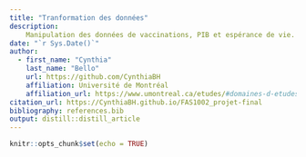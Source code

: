 ```yaml
---
title: "Tranformation des données"
description:
    Manipulation des données de vaccinations, PIB et espérance de vie.
date: "`r Sys.Date()`"
author:
  - first_name: "Cynthia"
    last_name: "Bello"
    url: https://github.com/CynthiaBH
    affiliation: Université de Montréal
    affiliation_url: https://www.umontreal.ca/etudes/#domaines-d-etudes
citation_url: https://CynthiaBH.github.io/FAS1002_projet-final
bibliography: references.bib
output: distill::distill_article
---
```


```r
knitr::opts_chunk$set(echo = TRUE)
```


